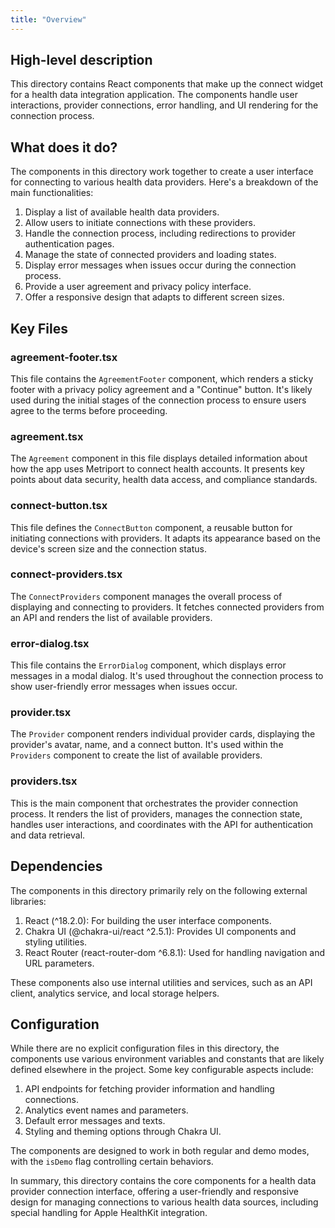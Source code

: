 ```yaml
---
title: "Overview"
---
```


## High-level description
This directory contains React components that make up the connect widget for a health data integration application. The components handle user interactions, provider connections, error handling, and UI rendering for the connection process.

## What does it do?
The components in this directory work together to create a user interface for connecting to various health data providers. Here's a breakdown of the main functionalities:

1. Display a list of available health data providers.
2. Allow users to initiate connections with these providers.
3. Handle the connection process, including redirections to provider authentication pages.
4. Manage the state of connected providers and loading states.
5. Display error messages when issues occur during the connection process.
6. Provide a user agreement and privacy policy interface.
7. Offer a responsive design that adapts to different screen sizes.

## Key Files

### agreement-footer.tsx
This file contains the `AgreementFooter` component, which renders a sticky footer with a privacy policy agreement and a "Continue" button. It's likely used during the initial stages of the connection process to ensure users agree to the terms before proceeding.

### agreement.tsx
The `Agreement` component in this file displays detailed information about how the app uses Metriport to connect health accounts. It presents key points about data security, health data access, and compliance standards.

### connect-button.tsx
This file defines the `ConnectButton` component, a reusable button for initiating connections with providers. It adapts its appearance based on the device's screen size and the connection status.

### connect-providers.tsx
The `ConnectProviders` component manages the overall process of displaying and connecting to providers. It fetches connected providers from an API and renders the list of available providers.

### error-dialog.tsx
This file contains the `ErrorDialog` component, which displays error messages in a modal dialog. It's used throughout the connection process to show user-friendly error messages when issues occur.

### provider.tsx
The `Provider` component renders individual provider cards, displaying the provider's avatar, name, and a connect button. It's used within the `Providers` component to create the list of available providers.

### providers.tsx
This is the main component that orchestrates the provider connection process. It renders the list of providers, manages the connection state, handles user interactions, and coordinates with the API for authentication and data retrieval.

## Dependencies
The components in this directory primarily rely on the following external libraries:

1. React (^18.2.0): For building the user interface components.
2. Chakra UI (@chakra-ui/react ^2.5.1): Provides UI components and styling utilities.
3. React Router (react-router-dom ^6.8.1): Used for handling navigation and URL parameters.

These components also use internal utilities and services, such as an API client, analytics service, and local storage helpers.

## Configuration
While there are no explicit configuration files in this directory, the components use various environment variables and constants that are likely defined elsewhere in the project. Some key configurable aspects include:

1. API endpoints for fetching provider information and handling connections.
2. Analytics event names and parameters.
3. Default error messages and texts.
4. Styling and theming options through Chakra UI.

The components are designed to work in both regular and demo modes, with the `isDemo` flag controlling certain behaviors.

In summary, this directory contains the core components for a health data provider connection interface, offering a user-friendly and responsive design for managing connections to various health data sources, including special handling for Apple HealthKit integration.